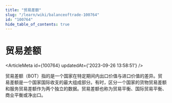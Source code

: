 ```yaml
---
title: "贸易差额"
slug: "/learn/wiki/balanceoftrade-100764"
id: "100764"
hide_table_of_contents: true
---
```



# 贸易差额

<ArticleMeta id={100764} updatedAt={'2023-09-26 13:58:51'} />
<div className='border-solid border-b border-t-0 my-4 border-[var(--ifm-color-gray-300)]' />

贸易差额（BOT）指的是一个国家在特定期间内出口价值与进口价值的差异。贸易差额是一个国家国际收支的最大组成部分。有时，区分一个国家的货物贸易差额和服务贸易差额作为两个独立的数据。贸易差额也称为贸易平衡、国际贸易平衡、商业平衡或净出口。
